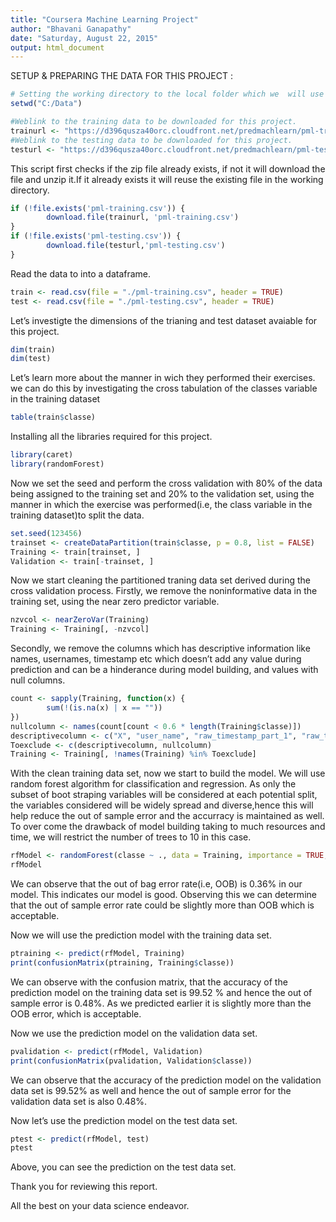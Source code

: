 ```yaml
---
title: "Coursera Machine Learning Project"
author: "Bhavani Ganapathy"
date: "Saturday, August 22, 2015"
output: html_document
---
```

SETUP & PREPARING THE DATA FOR THIS PROJECT :
```r
# Setting the working directory to the local folder which we  will use to download the data and store the intermediate Rmd, md and  final html files.
setwd("C:/Data")

#Weblink to the training data to be downloaded for this project.
trainurl <- "https://d396qusza40orc.cloudfront.net/predmachlearn/pml-training.csv"
#Weblink to the testing data to be downloaded for this project.
testurl <- "https://d396qusza40orc.cloudfront.net/predmachlearn/pml-testing.csv"
```
This script first checks if the zip file already exists, if not it will download the file and unzip it.If it already exists it will reuse the existing file in the working directory.
```r
if (!file.exists('pml-training.csv')) {
        download.file(trainurl, 'pml-training.csv')
}
if (!file.exists('pml-testing.csv')) {
        download.file(testurl,'pml-testing.csv')
}
```
Read the data to into a dataframe.
```r
train <- read.csv(file = "./pml-training.csv", header = TRUE)
test <- read.csv(file = "./pml-testing.csv", header = TRUE)
```
Let's investigte the dimensions of the trianing and test dataset avaiable for this project.
```r
dim(train)
dim(test)
```
Let's learn more about the manner in wich they performed their exercises. we can do this by  investigating the cross tabulation of the classes variable in the training dataset
```r
table(train$classe)
```
Installing all the libraries required for this project.
```r
library(caret)
library(randomForest)
```
Now we set the seed and perform the cross validation with 80% of the data being assigned to the training set and 20% to the validation set, using the manner in which the exercise was performed(i.e, the class variable in the training dataset)to split the data.
```r
set.seed(123456)
trainset <- createDataPartition(train$classe, p = 0.8, list = FALSE)
Training <- train[trainset, ]
Validation <- train[-trainset, ]
```
Now we start cleaning the partitioned traning data set derived during the cross validation process.
Firstly, we remove the noninformative data in the training set, using the near zero predictor variable.
```r
nzvcol <- nearZeroVar(Training)
Training <- Training[, -nzvcol]
```
Secondly, we remove the columns which has descriptive information like names, usernames, timestamp etc which doesn't add any value during prediction and can be a hinderance during model building, and values with null columns.
```r
count <- sapply(Training, function(x) {
        sum(!(is.na(x) | x == ""))
})
nullcolumn <- names(count[count < 0.6 * length(Training$classe)])
descriptivecolumn <- c("X", "user_name", "raw_timestamp_part_1", "raw_timestamp_part_2","cvtd_timestamp", "num_window")
Toexclude <- c(descriptivecolumn, nullcolumn)
Training <- Training[, !names(Training) %in% Toexclude]
```
With the clean training data set, now we start to build the model. We will use random forest algorithm for classification and regression. As only the subset of boot straping variables will be considered at each potential split, the variables considered will be widely spread and diverse,hence this will help reduce the out of sample error and  the accurracy is maintained as well. To over come the drawback of model building taking to much resources and time, we will restrict the number of trees to 10 in this case.
```r
rfModel <- randomForest(classe ~ ., data = Training, importance = TRUE, ntrees = 10)
rfModel
```
We can observe that the out of bag error rate(i.e, OOB) is 0.36% in our model. This indicates our model is good. Observing this we can determine that the out of sample error rate could be slightly more than OOB which is acceptable.

Now we will use the prediction model with the training data set.
```r
ptraining <- predict(rfModel, Training)
print(confusionMatrix(ptraining, Training$classe))
```
We can observe with the confusion matrix, that the accuracy of the prediction model on the training data set is 99.52 % and hence the out of sample error is 0.48%. 
As we predicted earlier it is slightly more than the OOB error, which is acceptable.

Now we use the prediction model on the validation data set.
```r
pvalidation <- predict(rfModel, Validation)
print(confusionMatrix(pvalidation, Validation$classe))
```
We can observe that the accuracy of the prediction model on the validation data set is 99.52% as well and hence the out of sample error for the validation data set is also 0.48%.

Now let's use the prediction model on the test data set.
```r
ptest <- predict(rfModel, test)
ptest
```

Above, you can see the prediction on the test data set.

Thank you for reviewing this report.

All the best on your data science endeavor.